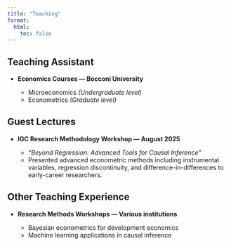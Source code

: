 ```yaml
---
title: "Teaching"
format:
  html:
    toc: false
---
```


## Teaching Assistant

- **Economics Courses — Bocconi University**

  - Microeconomics *(Undergraduate level)*
  - Econometrics *(Graduate level)*

## Guest Lectures

- **IGC Research Methodology Workshop — August 2025**

  - *“Beyond Regression: Advanced Tools for Causal Inference”*
  - Presented advanced econometric methods including instrumental variables, regression discontinuity, and difference-in-differences to early-career researchers.

## Other Teaching Experience

- **Research Methods Workshops — Various institutions**

  - Bayesian econometrics for development economics
  - Machine learning applications in causal inference

